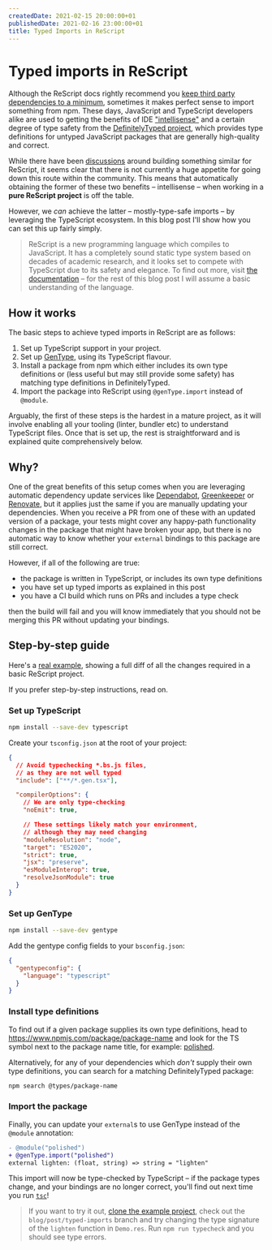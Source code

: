 ```yaml
---
createdDate: 2021-02-15 20:00:00+01
publishedDate: 2021-02-16 23:00:00+01
title: Typed Imports in ReScript
---
```


# Typed imports in ReScript

Although the ReScript docs rightly recommend you [keep third party dependencies to a minimum](https://rescript-lang.org/docs/manual/latest/project-structure#third-party-dependencies), sometimes it makes perfect sense to import something from npm. These days, JavaScript and TypeScript developers alike are used to getting the benefits of IDE ["intellisense"](https://code.visualstudio.com/docs/editor/intellisense) and a certain degree of type safety from the [DefinitelyTyped project](https://github.com/DefinitelyTyped/DefinitelyTyped), which provides type definitions for untyped JavaScript packages that are generally high-quality and correct.

While there have been [discussions](https://forum.rescript-lang.org/t/rfc-universal-monorepo-for-rescript-bindings/811) around building something similar for ReScript, it seems clear that there is not currently a huge appetite for going down this route within the community. This means that automatically obtaining the former of these two benefits – intellisense – when working in a **pure ReScript project** is off the table.

However, we _can_ achieve the latter – mostly-type-safe imports – by leveraging the TypeScript ecosystem. In this blog post I'll show how you can set this up fairly simply.

> ReScript is a new programming language which compiles to JavaScript. It has a completely sound static type system based on decades of academic research, and it looks set to compete with TypeScript due to its safety and elegance. To find out more, visit [the documentation](https://rescript-lang.org/docs/manual/latest/introduction) – for the rest of this blog post I will assume a basic understanding of the language.

## How it works

The basic steps to achieve typed imports in ReScript are as follows:

1. Set up TypeScript support in your project.
1. Set up [GenType](https://rescript-lang.org/docs/gentype/latest/introduction), using its TypeScript flavour.
1. Install a package from npm which either includes its own type definitions or (less useful but may still provide some safety) has matching type definitions in DefinitelyTyped.
1. Import the package into ReScript using `@genType.import` instead of `@module`.

Arguably, the first of these steps is the hardest in a mature project, as it will involve enabling all your tooling (linter, bundler etc) to understand TypeScript files. Once that is set up, the rest is straightforward and is explained quite comprehensively below.

## Why?

One of the great benefits of this setup comes when you are leveraging automatic dependency update services like [Dependabot](https://dependabot.com), [Greenkeeper](https://greenkeeper.io) or [Renovate](https://www.whitesourcesoftware.com/free-developer-tools/renovate/), but it applies just the same if you are manually updating your dependencies. When you receive a PR from one of these with an updated version of a package, your tests might cover any happy-path functionality changes in the package that might have broken your app, but there is no automatic way to know whether your `external` bindings to this package are still correct.

However, if all of the following are true:

- the package is written in TypeScript, or includes its own type definitions
- you have set up typed imports as explained in this post
- you have a CI build which runs on PRs and includes a type check

then the build will fail and you will know immediately that you should not be merging this PR without updating your bindings.

## Step-by-step guide

Here's a [real example](https://github.com/benadamstyles/rescript-example-project/compare/blog/post/typed-imports), showing a full diff of all the changes required in a basic ReScript project.

If you prefer step-by-step instructions, read on.

### Set up TypeScript

```sh
npm install --save-dev typescript
```

Create your `tsconfig.json` at the root of your project:

```json
{
  // Avoid typechecking *.bs.js files,
  // as they are not well typed
  "include": ["**/*.gen.tsx"],

  "compilerOptions": {
    // We are only type-checking
    "noEmit": true,

    // These settings likely match your environment,
    // although they may need changing
    "moduleResolution": "node",
    "target": "ES2020",
    "strict": true,
    "jsx": "preserve",
    "esModuleInterop": true,
    "resolveJsonModule": true
  }
}
```

### Set up GenType

```sh
npm install --save-dev gentype
```

Add the gentype config fields to your `bsconfig.json`:

```json
{
  "gentypeconfig": {
    "language": "typescript"
  }
}
```

### Install type definitions

To find out if a given package supplies its own type definitions, head to https://www.npmjs.com/package/package-name and look for the TS symbol next to the package name title, for example: [polished](https://www.npmjs.com/package/polished).

Alternatively, for any of your dependencies which _don't_ supply their own type definitions, you can search for a matching DefinitelyTyped package:

```sh
npm search @types/package-name
```

### Import the package

Finally, you can update your `external`s to use GenType instead of the `@module` annotation:

```diff
- @module("polished")
+ @genType.import("polished")
external lighten: (float, string) => string = "lighten"
```

This import will now be type-checked by TypeScript – if the package types change, and your bindings are no longer correct, you'll find out next time you run [`tsc`](https://github.com/benadamstyles/rescript-example-project/blob/blog/post/typed-imports/package.json#L5)!

> If you want to try it out, [clone the example project](https://github.com/benadamstyles/rescript-example-project), check out the `blog/post/typed-imports` branch and try changing the type signature of the `lighten` function in `Demo.res`. Run `npm run typecheck` and you should see type errors.
